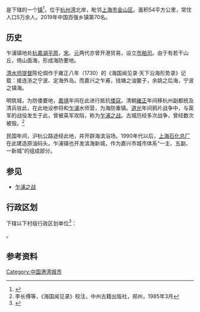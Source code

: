 {{中国乡级行政区|33/04/82/101/000}}

'''{{PAGENAMEBASE}}'''是{{PRC admin/fullname|33/04/82/101/000|3}}下辖的一个[[行政建制镇|镇]]<ref>{{PRC admin/ref sgc|{{PRC admin/parent|33/04/82/101/000}}}}</ref>，位于[[杭州湾|杭州湾]]北岸，毗邻[[上海市|上海市]][[金山区_(上海市)|金山区]]。面积54平方公里，常住人口5万余人。2019年中国百强乡镇第70名。

== 历史 ==
乍浦镇地处[[杭嘉湖平原|杭嘉湖平原]]，[[宋|宋]]、[[元|元]]两代亦曾开港贸易，设立[[市舶司|市舶司]]。由于有若干山丘，倚山面海，形成海防要地。

[[清|清]][[水师|水师]][[提督|提督]]陈伦烔作于雍正八年（1730）的《海国闻见录·天下沿海形势录》记载：接连浙之宁波、定海外岛。而嘉兴之乍甫，钱塘之油鳖子，余姚之后海，宁波之镇海。

明筑城，为防倭要地，[[嘉靖|嘉靖]]年间在此进行抵抗[[倭寇|倭寇]]。清朝[[雍正|雍正]]年间移杭州副都统及清兵驻此，在此地设参将和[[乍浦|乍浦]]水师营，为海防重镇。[[道光|道光]]年间鸦片战争中，与英军的战役发生于此，曾被英军攻陷，称为[[乍浦之战|乍浦之战]]。古城历经多次战争，曾经数次被毁。<ref>李长傅等，《海国闻见录》校注，中州古籍出版社，郑州，1985年3月</ref>

民国年间，沪杭公路途经此地，并开辟海滨浴场。1990年代以后，[[上海石化总厂|上海石化总厂]]在此建造原油码头。乍浦镇也开发滨海新城，作为嘉兴市城市体系“一主、五副、一新城”的组成部分。

== 参见 ==
*[[乍浦之战|乍浦之战]]

== 行政区划 ==
{{PAGENAMEBASE}}下辖以下村级行政区划单位<ref>{{PRC admin/ref sgc|33/04/82/101/000}}</ref>：

{{PRC admin/children|33/04/82/101/000}}。

== 参考资料 ==
{{reflist}}

{{PRC admin/navcat|33/04/82/101/000}}

[[Category:中国港湾城市|Category:中国港湾城市]]